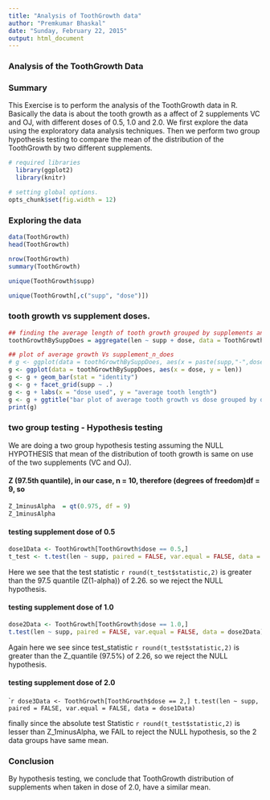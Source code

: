 ```yaml
---
title: "Analysis of ToothGrowth data"
author: "Premkumar Bhaskal"
date: "Sunday, February 22, 2015"
output: html_document
---
```


### Analysis of the ToothGrowth Data

### Summary
This Exercise is to perform the analysis of the ToothGrowth data in R.
Basically the data is about the tooth growth as a affect of 2 supplements VC and OJ, with different doses of 0.5, 1.0 and 2.0.
We first explore the data using the exploratory data analysis techniques.
Then we perform two group hypothesis testing to compare the mean of the distribution of the ToothGrowth by two different supplements.

```r
# required libraries
  library(ggplot2)
  library(knitr)
```
```r
# setting global options.
opts_chunk$set(fig.width = 12)
```

### Exploring the data
```r
data(ToothGrowth)
head(ToothGrowth)

nrow(ToothGrowth)
summary(ToothGrowth)

unique(ToothGrowth$supp)

unique(ToothGrowth[,c("supp", "dose")])
```


### tooth growth vs supplement doses.
``` r
## finding the average length of tooth growth grouped by supplements and doses.
toothGrowthBySuppDoes = aggregate(len ~ supp + dose, data = ToothGrowth, mean)

## plot of average growth Vs supplement_n_does
# g <- ggplot(data = toothGrowthBySuppDoes, aes(x = paste(supp,"-",dose), y = len))
g <- ggplot(data = toothGrowthBySuppDoes, aes(x = dose, y = len))
g <- g + geom_bar(stat = "identity")
g <- g + facet_grid(supp ~ .)
g <- g + labs(x = "dose used", y = "average tooth length")
g <- g + ggtitle("bar plot of average tooth growth vs dose grouped by different suppplements used")
print(g)
```


### two group testing - Hypothesis testing
We are doing a two group hypothesis testing assuming the NULL HYPOTHESIS that mean of the distribution of tooth growth is same 
on use of the two supplements (VC and OJ).


#### Z (97.5th quantile), in our case, n = 10, therefore (degrees of freedom)df = 9, so 
```r
Z_1minusAlpha  = qt(0.975, df = 9)
Z_1minusAlpha
```

#### testing supplement dose of 0.5
```r
dose1Data <- ToothGrowth[ToothGrowth$dose == 0.5,]
t_test <- t.test(len ~ supp, paired = FALSE, var.equal = FALSE, data = dose1Data)
```
Here we see that the test statistic `r round(t_test$statistic,2)` is greater than the 97.5 quantile (Z(1-alpha)) of 2.26. so we reject the NULL hypothesis.

#### testing supplement dose of 1.0
```r
dose2Data <- ToothGrowth[ToothGrowth$dose == 1.0,]
t.test(len ~ supp, paired = FALSE, var.equal = FALSE, data = dose2Data)
```
Again here we see since test_statistic `r round(t_test$statistic,2)` is greater than the Z_quantile (97.5%) of 2.26, so we reject the NULL hypothesis.

#### testing supplement dose of 2.0
````r
dose3Data <- ToothGrowth[ToothGrowth$dose == 2,]
t.test(len ~ supp, paired = FALSE, var.equal = FALSE, data = dose1Data)
```

finally since the absolute test Statistic `r round(t_test$statistic,2)` is lesser than Z_1minusAlpha, we FAIL to reject the NULL hypothesis, so the 2 data groups have same mean.

### Conclusion
By hypothesis testing, we conclude that ToothGrowth distribution of supplements when taken in dose of 2.0, have a similar mean.
